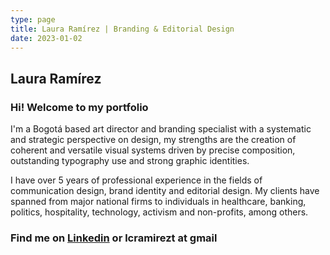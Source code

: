 ```yaml
---
type: page
title: Laura Ramírez | Branding & Editorial Design
date: 2023-01-02
---
```


<link href="portafolio/styles/index.css" rel="stylesheet"></link> 


## Laura Ramírez

### Hi! Welcome to my portfolio

I'm a Bogotá based art director and branding specialist with a systematic and strategic perspective on design, my strengths are the creation of coherent and versatile visual systems driven by precise composition, outstanding typography use and strong graphic identities.

I have over 5 years of professional experience in the fields of communication design, brand identity and editorial design. My clients have spanned from major national firms to individuals in healthcare, banking, politics, hospitality, technology, activism and non-profits, among others.


### Find me on <a href="https://www.linkedin.com/in/lcramirezt/?locale=en_US">Linkedin</a> or lcramirezt at gmail
